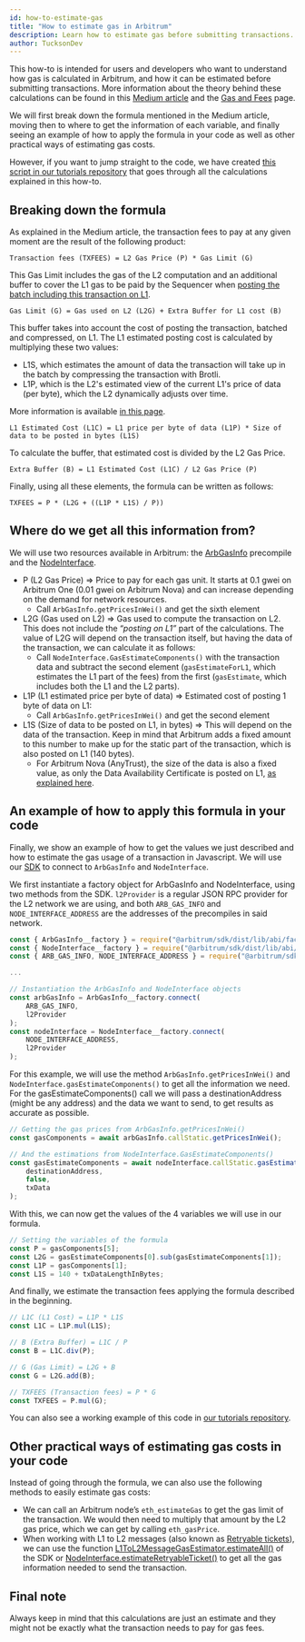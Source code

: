 ```yaml
---
id: how-to-estimate-gas
title: "How to estimate gas in Arbitrum"
description: Learn how to estimate gas before submitting transactions.
author: TucksonDev
---
```



<PublicPreviewBannerPartial />

This how-to is intended for users and developers who want to understand how gas is calculated in Arbitrum, and how it can be estimated before submitting transactions. More information about the theory behind these calculations can be found in this [Medium article](https://medium.com/offchainlabs/understanding-arbitrum-2-dimensional-fees-fd1d582596c9) and the [Gas and Fees](https://developer.arbitrum.io/arbos/gas) page. 

We will first break down the formula mentioned in the Medium article, moving then to where to get the information of each variable, and finally seeing an example of how to apply the formula in your code as well as other practical ways of estimating gas costs.

However, if you want to jump straight to the code, we have created [this script in our tutorials repository](https://github.com/OffchainLabs/arbitrum-tutorials/tree/master/packages/gas-estimation) that goes through all the calculations explained in this how-to.

## Breaking down the formula

As explained in the Medium article, the transaction fees to pay at any given moment are the result of the following product:

```
Transaction fees (TXFEES) = L2 Gas Price (P) * Gas Limit (G)
```

This Gas Limit includes the gas of the L2 computation and an additional buffer to cover the L1 gas to be paid by the Sequencer when [posting the batch including this transaction on L1](https://developer.arbitrum.io/inside-arbitrum-nitro/#how-the-sequencer-publishes-the-sequence).

```
Gas Limit (G) = Gas used on L2 (L2G) + Extra Buffer for L1 cost (B)
```

This buffer takes into account the cost of posting the transaction, batched and compressed, on L1. The L1 estimated posting cost is calculated by multiplying these two values:
- L1S, which estimates the amount of data the transaction will take up in the batch by compressing the transaction with Brotli.
- L1P, which is the L2's estimated view of the current L1's price of data (per byte), which the L2 dynamically adjusts over time.

More information is available [in this page](https://developer.arbitrum.io/arbos/l1-pricing).

```
L1 Estimated Cost (L1C) = L1 price per byte of data (L1P) * Size of data to be posted in bytes (L1S)
```

To calculate the buffer, that estimated cost is divided by the L2 Gas Price.

```
Extra Buffer (B) = L1 Estimated Cost (L1C) / L2 Gas Price (P)
```

Finally, using all these elements, the formula can be written as follows:

```
TXFEES = P * (L2G + ((L1P * L1S) / P))
```

## Where do we get all this information from?

We will use two resources available in Arbitrum: the [ArbGasInfo](https://arbiscan.io/address/0x000000000000000000000000000000000000006c) precompile and the [NodeInterface](https://developer.arbitrum.io/arbos/gas#nodeinterfacesol).

- P (L2 Gas Price) ⇒ Price to pay for each gas unit. It starts at 0.1 gwei on Arbitrum One (0.01 gwei on Arbitrum Nova) and can increase depending on the demand for network resources.
    - Call `ArbGasInfo.getPricesInWei()` and get the sixth element
- L2G (Gas used on L2) ⇒ Gas used to compute the transaction on L2. This does not include the “*posting on L1”* part of the calculations. The value of L2G will depend on the transaction itself, but having the data of the transaction, we can calculate it as follows:
    - Call `NodeInterface.GasEstimateComponents()` with the transaction data and subtract the second element (`gasEstimateForL1`, which estimates the L1 part of the fees) from the first (`gasEstimate`, which includes both the L1 and the L2 parts).
- L1P (L1 estimated price per byte of data) ⇒ Estimated cost of posting 1 byte of data on L1:
    - Call `ArbGasInfo.getPricesInWei()` and get the second element
- L1S (Size of data to be posted on L1, in bytes) ⇒ This will depend on the data of the transaction. Keep in mind that Arbitrum adds a fixed amount to this number to make up for the static part of the transaction, which is also posted on L1 (140 bytes).
    - For Arbitrum Nova (AnyTrust), the size of the data is also a fixed value, as only the Data Availability Certificate is posted on L1, [as explained here](https://developer.arbitrum.io/inside-anytrust#data-availability-certificates).

## An example of how to apply this formula in your code

Finally, we show an example of how to get the values we just described and how to estimate the gas usage of a transaction in Javascript. We will use our [SDK](https://github.com/OffchainLabs/arbitrum-sdk) to connect to `ArbGasInfo` and `NodeInterface`.

We first instantiate a factory object for ArbGasInfo and NodeInterface, using two methods from the SDK. `l2Provider` is a regular JSON RPC provider for the L2 network we are using, and both `ARB_GAS_INFO` and `NODE_INTERFACE_ADDRESS` are the addresses of the precompiles in said network.

```ts
const { ArbGasInfo__factory } = require("@arbitrum/sdk/dist/lib/abi/factories/ArbGasInfo__factory");
const { NodeInterface__factory } = require("@arbitrum/sdk/dist/lib/abi/factories/NodeInterface__factory");
const { ARB_GAS_INFO, NODE_INTERFACE_ADDRESS } = require("@arbitrum/sdk/dist/lib/dataEntities/constants");

...

// Instantiation the ArbGasInfo and NodeInterface objects
const arbGasInfo = ArbGasInfo__factory.connect(
    ARB_GAS_INFO,
    l2Provider
);
const nodeInterface = NodeInterface__factory.connect(
    NODE_INTERFACE_ADDRESS,
    l2Provider
);
```

For this example, we will use the method `ArbGasInfo.getPricesInWei()` and `NodeInterface.gasEstimateComponents()` to get all the information we need. For the gasEstimateComponents() call we will pass a destinationAddress (might be any address) and the data we want to send, to get results as accurate as possible.

```ts
// Getting the gas prices from ArbGasInfo.getPricesInWei()
const gasComponents = await arbGasInfo.callStatic.getPricesInWei();

// And the estimations from NodeInterface.GasEstimateComponents()
const gasEstimateComponents = await nodeInterface.callStatic.gasEstimateComponents(
    destinationAddress,
    false,
    txData
);
```

With this, we can now get the values of the 4 variables we will use in our formula.

```ts
// Setting the variables of the formula
const P = gasComponents[5];
const L2G = gasEstimateComponents[0].sub(gasEstimateComponents[1]);
const L1P = gasComponents[1];
const L1S = 140 + txDataLengthInBytes;
```

And finally, we estimate the transaction fees applying the formula described in the beginning.

```ts
// L1C (L1 Cost) = L1P * L1S
const L1C = L1P.mul(L1S);

// B (Extra Buffer) = L1C / P
const B = L1C.div(P);

// G (Gas Limit) = L2G + B
const G = L2G.add(B);

// TXFEES (Transaction fees) = P * G
const TXFEES = P.mul(G);
```

You can also see a working example of this code in [our tutorials repository](https://github.com/OffchainLabs/arbitrum-tutorials/tree/master/packages/gas-estimation).

## Other practical ways of estimating gas costs in your code

Instead of going through the formula, we can also use the following methods to easily estimate gas costs:

- We can call an Arbitrum node’s `eth_estimateGas` to get the gas limit of the transaction. We would then need to multiply that amount by the L2 gas price, which we can get by calling `eth_gasPrice`.
- When working with L1 to L2 messages (also known as [Retryable tickets](https://developer.arbitrum.io/arbos/l1-to-l2-messaging)), we can use the function [L1ToL2MessageGasEstimator.estimateAll()](https://github.com/OffchainLabs/arbitrum-sdk/blob/main/src/lib/message/L1ToL2MessageGasEstimator.ts#L215) of the SDK or [NodeInterface.estimateRetryableTicket()](https://github.com/OffchainLabs/nitro/blob/master/nodeInterface/NodeInterface.go#L120) to get all the gas information needed to send the transaction.

## Final note

Always keep in mind that this calculations are just an estimate and they might not be exactly what the transaction needs to pay for gas fees.